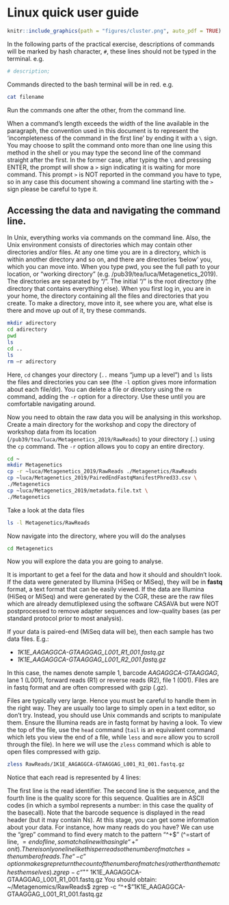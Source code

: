 # Linux quick user guide
```r
knitr::include_graphics(path = "figures/cluster.png", auto_pdf = TRUE)
``` 

In the following parts of the practical exercise, descriptions of commands will be marked by hash character, `#`, these lines should not be typed in the terminal. e.g.

```bash
# description;
```

Commands directed to the bash terminal will be in red. e.g.

```bash
cat filename
```

Run the commands one after the other, from the command line.

When a command’s length exceeds the width of the line available in the paragraph, the convention used in this document is to represent the ‘incompleteness of the command in the first line’ by ending it with a `\` sign. You may choose to split the command onto more than one line using this method in the shell or you may type the second line of the command straight after the first. In the former case, after typing the `\` and pressing ENTER, the prompt will show a `>` sign indicating it is waiting for more command. This prompt `>` is NOT reported in the command you have to type, so in any case this document showing a command line starting with the `>` sign please be careful to type it.

## Accessing the data and navigating the command line.

In Unix, everything works via commands on the command line. Also, the Unix environment consists of directories which may contain other directories and/or files. At any one time you are in a directory, which is within another directory and so on, and there are directories ‘below’ you, which you can move into. When you type pwd, you see the full path to your location, or “working directory” (e.g. /pub39/tea/luca/Metagenetics_2019). The directories are separated by “/”. The initial “/” is the root directory (the directory that contains everything else). When you first log in, you are in your home, the directory containing all the files and directories that you create. To make a directory, move into it, see where you are, what else is there and move up out of it, try these commands.

```bash
mkdir adirectory
cd adirectory
pwd
ls
cd ..
ls
rm –r adirectory
```

Here, `cd` changes your directory (`..` means “jump up a level”) and `ls` lists the files and directories you can see (the `-l` option gives more information about each file/dir). You can delete a file or directory using the `rm` command, adding the `-r` option for a directory. Use these until you are comfortable navigating around.

Now you need to obtain the raw data you will be analysing in this workshop. Create a main directory for the workshop and copy the directory of workshop data from its location (`/pub39/tea/luca/Metagenetics_2019/RawReads`) to your directory (`.`) using the `cp` command. The `-r` option allows you to copy an entire directory.

```bash
cd ~
mkdir Metagenetics
cp -r ~luca/Metagenetics_2019/RawReads ./Metagenetics/RawReads
cp ~luca/Metagenetics_2019/PairedEndFastqManifestPhred33.csv \
./Metagenetics
cp ~luca/Metagenetics_2019/metadata.file.txt \
./Metagenetics
```

Take a look at the data files

```bash
ls -l Metagenetics/RawReads
```

Now navigate into the directory, where you will do the analyses

```bash
cd Metagenetics
```

Now you will explore the data you are going to analyse.

It is important to get a feel for the data and how it should and shouldn’t look. If the data were generated by Illumina (HiSeq or MiSeq), they will be in __fastq__ format, a text format that can be easily viewed. If the data are Illumina (HiSeq or MiSeq) and were generated by the CGR, these are the raw files which are already demutliplexed using the software CASAVA but were NOT postprocessed to remove adapter sequences and low-quality bases (as per standard protocol prior to
most analysis).

If your data is paired-end (MiSeq data will be), then each sample has two data files. E.g.:

- _1K1E_AAGAGGCA-GTAAGGAG_L001_R1_001.fastq.gz_
- _1K1E_AAGAGGCA-GTAAGGAG_L001_R2_001.fastq.gz_

In this case, the names denote sample 1, barcode _AAGAGGCA-GTAAGGAG_, lane 1 (L001), forward reads (R1) or reverse reads (R2), file 1 (001). Files are in fastq format and are often compressed with gzip (.gz).

Files are typically very large. Hence you must be careful to handle them in the right way. They are usually too large to simply open in a text editor, so don’t try. Instead, you should use Unix commands and scripts to manipulate them. Ensure the Illumina reads are in fastq format by having a look. To view the top of the file, use the `head` command (`tail` is an equivalent command which lets you view the end of a file, while `less` and `more` allow you to scroll through the file). In here we will use the `zless` command which is able to open files compressed with gzip.

```bash
zless RawReads/1K1E_AAGAGGCA-GTAAGGAG_L001_R1_001.fastq.gz
```

Notice that each read is represented by 4 lines:



The first line is the read identifier. The second line is the sequence, and the fourth line is the
quality score for this sequence. Qualities are in ASCII codes (in which a symbol represents a
number: in this case the quality of the basecall).
Note that the barcode sequence is displayed in the read header (but it may contain Ns).
At this stage, you can get some information about your data. For instance, how many reads do
you have? We can use the “grep” command to find every match to the pattern “^+$” (^=start of
line, $=end of line, so match a line with a single “+” on it). There is only one line like this per read
so the number of matches = the number of reads. The “-c” option makes grep return the count
of the number of matches (rather than the matches themselves).
zgrep -c “^+$” 1K1E_AAGAGGCA-GTAAGGAG_L001_R1_001.fastq.gz
You should obtain:
~/Metagenomics/RawReads$ zgrep -c “^+$”1K1E_AAGAGGCA-GTAAGGAG_L001_R1_001.fastq.gz



